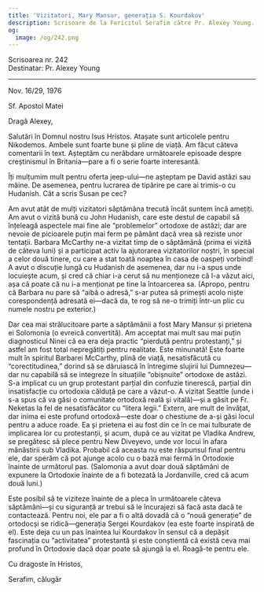 ```yaml
---
title: 'Vizitatori, Mary Mansur, generația S. Kourdakov'
description: Scrisoare de la Fericitul Serafim către Pr. Alexey Young.
og:
  image: /og/242.png
---
```


<div style={{textAlign:'right', fontFamily:'monospace'}}>Scrisoarea nr. 242</div>
<div style={{textAlign:'left', fontFamily:'monospace'}}>Destinatar: Pr. Alexey Young</div>

---

Nov. 16/29, 1976

Sf. Apostol Matei

Dragă Alexey,

Salutări în Domnul nostru Isus Hristos. Atașate sunt articolele pentru Nikodemos. Ambele sunt foarte bune și pline de viață. Am făcut câteva comentarii în text. Așteptăm cu nerăbdare următoarele episoade despre creștinismul în Britania—pare a fi o serie foarte interesantă.

Îți mulțumim mult pentru oferta jeep-ului—ne așteptam pe David astăzi sau mâine. De asemenea, pentru lucrarea de tipărire pe care ai trimis-o cu Hudanish. Cât a scris Susan pe cec?

Am avut atât de mulți vizitatori săptămâna trecută încât suntem încă amețiți. Am avut o vizită bună cu John Hudanish, care este destul de capabil să înțeleagă aspectele mai fine ale “problemelor” ortodoxe de astăzi; dar are nevoie de picioarele puțin mai ferm pe pământ dacă vrea să reziste unor tentații. Barbara McCarthy ne-a vizitat timp de o săptămână (prima ei vizită de câteva luni) și a participat activ la ajutorarea vizitatorilor noștri, în special a celor două tinere, cu care a stat toată noaptea în casa de oaspeți vorbind! A avut o discuție lungă cu Hudanish de asemenea, dar nu i-a spus unde locuiește acum, și cred că chiar i-a cerut să nu menționeze că l-a văzut aici, așa că poate că nu i-a menționat pe tine la întoarcerea sa. (Apropo, pentru că Barbara nu pare să “aibă o adresă,” s-ar putea să primești acolo niște corespondență adresată ei—dacă da, te rog să ne-o trimiți într-un plic cu numele nostru pe exterior.)

Dar cea mai strălucitoare parte a săptămânii a fost Mary Mansur și prietena ei Solomonia (o evreică convertită). Am acceptat mai mult sau mai puțin diagnosticul Ninei că ea era deja practic “pierdută pentru protestanți,” și astfel am fost total nepregătiți pentru realitate. Este minunată! Este foarte mult în spiritul Barbarei McCarthy, plină de viață, nesatisfăcută cu “corectitudinea,” dorind să se dăruiască în întregime slujirii lui Dumnezeu—dar nu capabilă să se integreze în situațiile “obișnuite” ortodoxe de astăzi. S-a implicat cu un grup protestant parțial din confuzie tinerescă, parțial din insatisfacție cu ortodoxia călduță pe care a văzut-o. A vizitat Seattle (unde i s-a spus că va găsi o comunitate ortodoxă reală și vitală)—și a găsit pe Fr. Neketas la fel de nesatisfăcător cu “litera legii.” Extern, are mult de învățat, dar inima ei este profund ortodoxă—este doar o chestiune de a-și găsi locul pentru a aduce roade. Ea și prietena ei au fost din ce în ce mai tulburate de implicarea lor cu protestanții, și acum, după ce au vizitat pe Vladika Andrew, se pregătesc să plece pentru New Diveyevo, unde vor locui în afara mănăstirii sub Vladika. Probabil că aceasta nu este răspunsul final pentru ele, dar sperăm că pot ajunge acolo cu o bază mai fermă în Ortodoxie înainte de următorul pas. (Salomonia a avut doar două săptămâni de expunere la Ortodoxie înainte de a fi botezată la Jordanville, cred că acum două luni.)

Este posibil să te viziteze înainte de a pleca în următoarele câteva săptămâni—și cu siguranță ar trebui să le încurajezi să facă asta dacă te contactează. Pentru noi, ele par a fi o altă dovadă că o “nouă generație” de ortodocși se ridică—generația Sergei Kourdakov (ea este foarte inspirată de el). Este deja cu un pas înaintea lui Kourdakov în sensul că a depășit fascinația cu “activitatea” protestantă și este conștientă că există ceva mai profund în Ortodoxie dacă doar poate să ajungă la el. Roagă-te pentru ele.

Cu dragoste în Hristos,

Serafim, călugăr
